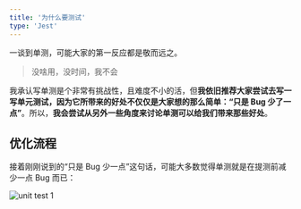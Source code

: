 ```yaml
---
title: '为什么要测试'
type: 'Jest'
---
```



一谈到单测，可能大家的第一反应都是敬而远之。

> 没啥用，没时间，我不会

我承认写单测是个非常有挑战性，且难度不小的活，但**我依旧推荐大家尝试去写一写单元测试，因为它所带来的好处不仅仅是大家想的那么简单：“只是 Bug 少了一点”**。所以，**我会尝试从另外一些角度来讨论单测可以给我们带来那些好处**。

## 优化流程

接着刚刚说到的“只是 Bug 少一点”这句话，可能大多数觉得单测就是在提测前减少一点 Bug 而已：

![unit test 1](https://p3-juejin.byteimg.com/tos-cn-i-k3u1fbpfcp/f3364ba640d443e7bb4ce5eca49d1a1a~tplv-k3u1fbpfcp-zoom-1.image)

